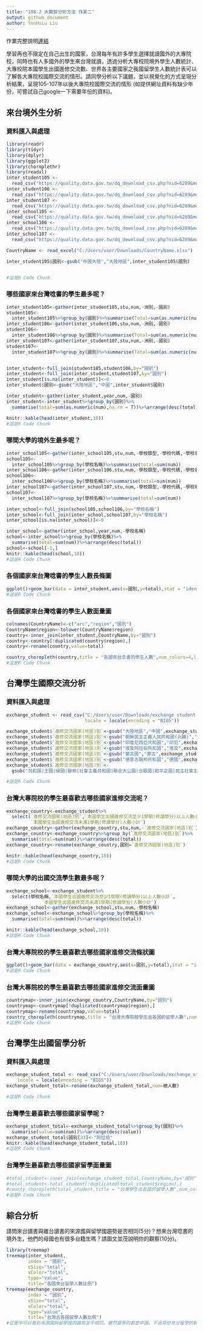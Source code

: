 ```yaml
---
title: "108-2 大數據分析方法 作業二"
output: github_document
author: YenHsiu Liu
---
```


作業完整說明[連結](https://docs.google.com/document/d/1aLGSsGXhgOVgwzSg9JdaNz2qGPQJSoupDAQownkGf_I/edit?usp=sharing)

學習再也不限定在自己出生的國家，台灣每年有許多學生選擇就讀國外的大專院校，同時也有人多國外的學生來台灣就讀，透過分析大專校院境外學生人數統計、大專校院本國學生出國進修交流數、世界各主要國家之我國留學生人數統計表可以了解各大專院校國際交流的情形。請同學分析以下議題，並以視覺化的方式呈現分析結果，呈現105-107年以後大專院校國際交流的情形 (如提供網址資料有缺少年份，可嘗試自己google一下需要年份的資料)。




## 來台境外生分析
### 資料匯入與處理
```r
library(readr)
library(tidyr)
library(dplyr)
library(ggplot2)
library(choroplethr)
library(readxl)
inter_student105 <- 
  read_csv("https://quality.data.gov.tw/dq_download_csv.php?nid=6289&md5_url=19bedf88cf46999da12513de755c33c6")
inter_student106 <- 
  read_csv("https://quality.data.gov.tw/dq_download_csv.php?nid=6289&md5_url=57bc363ccce160a21b217889cf0a8413")
inter_student107 <- 
  read_csv("https://quality.data.gov.tw/dq_download_csv.php?nid=6289&md5_url=3fcc20ce2557c2ba27468f8b73c8f312")
inter_school105 <- 
  read_csv("https://quality.data.gov.tw/dq_download_csv.php?nid=6289&md5_url=1a485383cf9995da679c3798ab4fd681")
inter_school106 <-
  read_csv("https://quality.data.gov.tw/dq_download_csv.php?nid=6289&md5_url=a0dc5559421a6ad525fdc461bb87ff83")
inter_school107 <-
  read_csv("https://quality.data.gov.tw/dq_download_csv.php?nid=6289&md5_url=1f89cd92b57dc3e08b7337101fa70d52")

CountryName <- read_excel("C:/Users/user/Downloads/CountryName.xlsx")

inter_student105$國別<-gsub("中國大陸","大陸地區",inter_student105$國別)


#這是R Code Chunk
```

### 哪些國家來台灣唸書的學生最多呢？ 
```r
inter_student105<-gather(inter_student105,stu,num,-洲別,-國別)
student105<-
  inter_student105%>%group_by(國別)%>%summarise(Total=sum(as.numeric(num)))
inter_student106<-gather(inter_student106,stu,num,-洲別,-國別)
student106<-
  inter_student106%>%group_by(國別)%>%summarise(Total=sum(as.numeric(num)))
inter_student107<-gather(inter_student107,stu,num,-洲別,-國別)
student107<-
  inter_student107%>%group_by(國別)%>%summarise(Total=sum(as.numeric(num)))


inter_student<-full_join(student105,student106,by="國別")
inter_student<-full_join(inter_student,student107,by="國別")
inter_student[is.na(inter_student)]<-0
inter_student$國別<-gsub("大陸地區","中國",inter_student$國別)

inter_student<-gather(inter_student,year,num,-國別)
inter_student<-inter_student%>%group_by(國別)%>%
  summarise(total=sum(as.numeric(num),na.rm = T))%>%arrange(desc(total))

knitr::kable(head(inter_student,10))
#這是R Code Chunk
```

### 哪間大學的境外生最多呢？
```r
inter_school105<-gather(inter_school105,stu,num,-學校類型,-學校代碼,-學校名稱)
school105<-
  inter_school105%>%group_by(學校名稱)%>%summarise(total=sum(num))
inter_school106<-gather(inter_school106,stu,num,-學校類型,-學校代碼,-學校名稱)
school106<-
  inter_school106%>%group_by(學校名稱)%>%summarise(total=sum(num))
inter_school107<-gather(inter_school107,stu,num,-學校類型,-學校代碼,-學校名稱)
school107<-
  inter_school107%>%group_by(學校名稱)%>%summarise(total=sum(num))

inter_school<-full_join(school105,school106,by="學校名稱")
inter_school<-full_join(inter_school,school107,by="學校名稱")
inter_school[is.na(inter_school)]<-0

inter_school<-gather(inter_school,year,num,-學校名稱)
school<-inter_school%>%group_by(學校名稱)%>%
  summarise(total=sum(num))%>%arrange(desc(total))
school<-school[-1,]
knitr::kable(head(school,10))
#這是R Code Chunk
```

### 各個國家來台灣唸書的學生人數長條圖
```r
ggplot()+geom_bar(data = inter_student,aes(x=國別,y=total),stat = "identity")
#這是R Code Chunk
```

### 各個國家來台灣唸書的學生人數面量圖
```r
colnames(CountryName)<-c("arc","region","國別")
CountryName$region<-tolower(CountryName$region)
country<-inner_join(inter_student,CountryName,by="國別")
country<-country[!duplicated(country$region),]
country<-rename(country,value=total)

country_choropleth(country,title = "各國來台念書的學生人數",num_colors=4,legend="國家")
#這是R Code Chunk
```

## 台灣學生國際交流分析

### 資料匯入與處理
```r
exchange_student <- read_csv("C:/Users/user/Downloads/exchange student.csv", 
                             locale = locale(encoding = "BIG5"))

exchange_student$`進修交流國家(地區)別`<-gsub("大陸地區","中國",exchange_student$`進修交流國家(地區)別`)
exchange_student$`進修交流國家(地區)別`<-gsub("朝鮮民主主義人民共和國(北韓)","北韓",exchange_student$`進修交流國家(地區)別`)
exchange_student$`進修交流國家(地區)別`<-gsub("印度尼西亞共和國","印尼",exchange_student$`進修交流國家(地區)別`)
exchange_student$`進修交流國家(地區)別`<-gsub("埃及阿拉伯共和國","埃及",exchange_student$`進修交流國家(地區)別`)
exchange_student$`進修交流國家(地區)別`<-gsub("蒙古國","蒙古",exchange_student$`進修交流國家(地區)別`)
exchange_student$`進修交流國家(地區)別`<-gsub("德意志聯邦共和國","德國",exchange_student$`進修交流國家(地區)別`)
exchange_student$`進修交流國家(地區)別`<-
  gsub("共和國|王國|侯國|聯邦|社會主義共和國|聯合大公國|合眾國|和平之國|民主社會主義共和國|伊斯蘭共和國|大公國|人民共和國","",exchange_student$`進修交流國家(地區)別`)

#這是R Code Chunk
```

### 台灣大專院校的學生最喜歡去哪些國家進修交流呢？
```r
exchange_country<-exchange_student%>%
  select(`進修交流國家(地區)別`,`本國學生出國進修交流至少1學期(修讀學分)以上人數小計`,
         `本國學生出國進修交流未滿1學期(修讀學分)人數小計`)
exchange_country<-gather(exchange_country,stu,num,-`進修交流國家(地區)別`)
exchange_country<-exchange_country%>%group_by(`進修交流國家(地區)別`)%>%
  summarise(total=sum(num))%>%arrange(desc(total))
exchange_country<-rename(exchange_country,國別=`進修交流國家(地區)別`)

knitr::kable(head(exchange_country,10))
#這是R Code Chunk
```

### 哪間大學的出國交流學生數最多呢？
```r
exchange_school<-exchange_student%>%
  select(學校名稱,`本國學生出國進修交流至少1學期(修讀學分)以上人數小計`,
             `本國學生出國進修交流未滿1學期(修讀學分)人數小計`)
exchange_school<-gather(exchange_school,stu,num,-學校名稱)
exchange_school<-exchange_school%>%group_by(學校名稱)%>%
  summarise(total=sum(num))%>%arrange(desc(total))

knitr::kable(head(exchange_school,10))
#這是R Code Chunk
```

### 台灣大專院校的學生最喜歡去哪些國家進修交流條狀圖
```r
ggplot()+geom_bar(data = exchange_country,aes(x=國別,y=total),stat = "identity")
#這是R Code Chunk
```

### 台灣大專院校的學生最喜歡去哪些國家進修交流面量圖
```r
countrymap<-inner_join(exchange_country,CountryName,by="國別")
countrymap<-countrymap[!duplicated(countrymap$region),]
countrymap<-rename(countrymap,value=total)
country_choropleth(countrymap,title = "台灣大專院校學生去各國的留學人數",num_colors=4,legend="國家")
#這是R Code Chunk
```

## 台灣學生出國留學分析

### 資料匯入與處理
```r
exchange_student_total <- read_csv("C:/Users/user/Downloads/exchange_student_total.csv", 
    locale = locale(encoding = "BIG5"))
exchange_student_total<-rename(exchange_student_total,num=總人數)

#這是R Code Chunk
```

### 台灣學生最喜歡去哪些國家留學呢？
```r
exchange_student_total<-exchange_student_total%>%group_by(國別)%>%
  summarise(value=sum(num))%>%arrange(desc(value))
exchange_student_total$國別[33]<-"阿拉伯"
knitr::kable(head(exchange_student_total,10))
#這是R Code Chunk
```

### 台灣學生最喜歡去哪些國家留學面量圖
```r
#total_student<-inner_join(exchange_student_total,CountryName,by="國別")
#total_student<-total_student[!duplicated(total_student$region),]
#county_choropleth(total_student,title = "台灣學生去各國的留學人數",num_colors=4,legend="國家")
#這是R Code Chunk
```

## 綜合分析
請問來台讀書與離台讀書的來源國與留學國趨勢是否相同(5分)？想來台灣唸書的境外生，他們的母國也有很多台籍生嗎？請圖文並茂說明你的觀察(10分)。
```r
library(treemap)
treemap(inter_student,
        index = "國別",
        vSize="total",
        vColor="total",
        type="value",
        title="各國來台留學人數比例")
treemap(exchange_country,
        index = "國別",
        vSize="total",
        vColor="total",
        type="value",
        title="台灣去各國留學人數比例")
#從圖中可以看到來源國與留學國的趨勢並不相同，雖然最多的都是中國，不過其他來台留學的較多來自東南亞，而台灣學生的留學國則是東亞與歐洲國家為大宗。中國會是最多人數的其實也不意外，因為距離台灣近且語言相通，交流方便。而來源國多為東南亞我覺得是因為相較起來台灣的教育資源與環境較為發達，吸引東南亞國家的學生來台。留學國多為東亞與歐洲國家也是因為教育資源與環境的關係，而且如果直接在當地工作的薪水也比台灣來的高。
```
